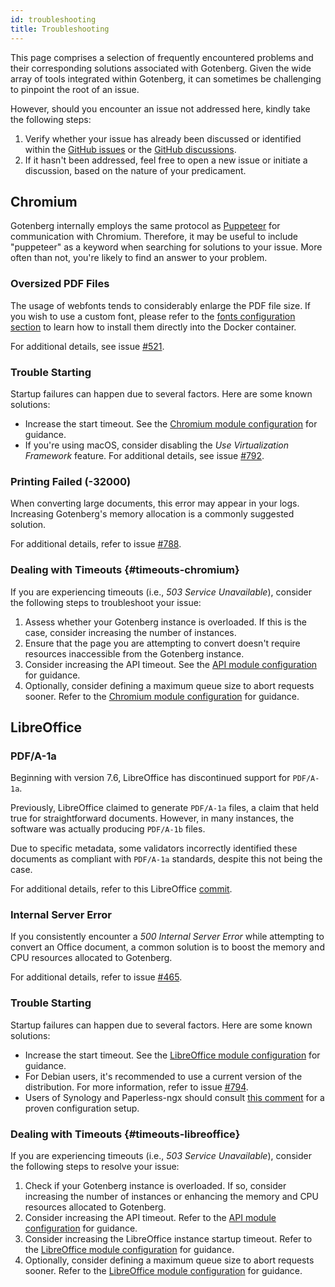 ```yaml
---
id: troubleshooting
title: Troubleshooting
---
```


This page comprises a selection of frequently encountered problems and their corresponding solutions associated with
Gotenberg. Given the wide array of tools integrated within Gotenberg, it can sometimes be challenging to pinpoint the
root of an issue.

However, should you encounter an issue not addressed here, kindly take the following steps:

1. Verify whether your issue has already been discussed or identified within the [GitHub issues](https://github.com/gotenberg/gotenberg/issues)
or the [GitHub discussions](https://github.com/gotenberg/gotenberg/discussions).
2. If it hasn't been addressed, feel free to open a new issue or initiate a discussion, based on the nature of your
predicament.

## Chromium

Gotenberg internally employs the same protocol as [Puppeteer](https://pptr.dev/) for communication with Chromium.
Therefore, it may be useful to include "puppeteer" as a keyword when searching for solutions to your issue. More often
than not, you're likely to find an answer to your problem.

### Oversized PDF Files

The usage of webfonts tends to considerably enlarge the PDF file size. If you wish to use a custom font, please refer
to the [fonts configuration section](configuration#fonts) to learn how to install them directly into the Docker container.

For additional details, see issue [#521](https://github.com/gotenberg/gotenberg/issues/521).

### Trouble Starting

Startup failures can happen due to several factors. Here are some known solutions:

* Increase the start timeout. See the [Chromium module configuration](configuration#chromium) for guidance.
* If you're using macOS, consider disabling the *Use Virtualization Framework* feature. For additional details, see issue
[#792](https://github.com/gotenberg/gotenberg/issues/792).

### Printing Failed (-32000)

When converting large documents, this error may appear in your logs. Increasing Gotenberg's memory allocation is a
commonly suggested solution.

For additional details, refer to issue [#788](https://github.com/gotenberg/gotenberg/issues/788).

### Dealing with Timeouts {#timeouts-chromium}

If you are experiencing timeouts (i.e., *503 Service Unavailable*), consider the following steps to troubleshoot your issue:

1. Assess whether your Gotenberg instance is overloaded. If this is the case, consider increasing the number of instances.
2. Ensure that the page you are attempting to convert doesn't require resources inaccessible from the Gotenberg instance.
3. Consider increasing the API timeout. See the [API module configuration](configuration#api) for guidance.
4. Optionally, consider defining a maximum queue size to abort requests sooner. Refer to the [Chromium module configuration](configuration#chromium) for guidance.

## LibreOffice

### PDF/A-1a

Beginning with version 7.6, LibreOffice has discontinued support for `PDF/A-1a`.

Previously, LibreOffice claimed to generate `PDF/A-1a` files, a claim that held true for straightforward documents.
However, in many instances, the software was actually producing `PDF/A-1b` files.

Due to specific metadata, some validators incorrectly identified these documents as compliant with `PDF/A-1a` standards,
despite this not being the case.

For additional details, refer to this LibreOffice [commit](https://git.libreoffice.org/core/+/c4b12d06698402984b3ffdbd2c139f261fa35ca1%5E%21).

### Internal Server Error

If you consistently encounter a *500 Internal Server Error* while attempting to convert an Office document, a common
solution is to boost the memory and CPU resources allocated to Gotenberg.

For additional details, refer to issue [#465](https://github.com/gotenberg/gotenberg/issues/465).

### Trouble Starting

Startup failures can happen due to several factors. Here are some known solutions:

* Increase the start timeout. See the [LibreOffice module configuration](configuration#libreoffice) for guidance.
* For Debian users, it's recommended to use a current version of the distribution. For more information, refer to issue [#794](https://github.com/gotenberg/gotenberg/issues/794).
* Users of Synology and Paperless-ngx should consult [this comment](https://github.com/gotenberg/gotenberg/issues/763#issuecomment-1890472047)
for a proven configuration setup.

### Dealing with Timeouts {#timeouts-libreoffice}

If you are experiencing timeouts (i.e., *503 Service Unavailable*), consider the following steps to resolve your issue:

1. Check if your Gotenberg instance is overloaded. If so, consider increasing the number of instances or enhancing the
memory and CPU resources allocated to Gotenberg.
2. Consider increasing the API timeout. Refer to the [API module configuration](configuration#api) for guidance.
3. Consider increasing the LibreOffice instance startup timeout. Refer to the
[LibreOffice module configuration](configuration#libreoffice) for guidance.
4. Optionally, consider defining a maximum queue size to abort requests sooner. Refer to the
[LibreOffice module configuration](configuration#libreoffice) for guidance.

